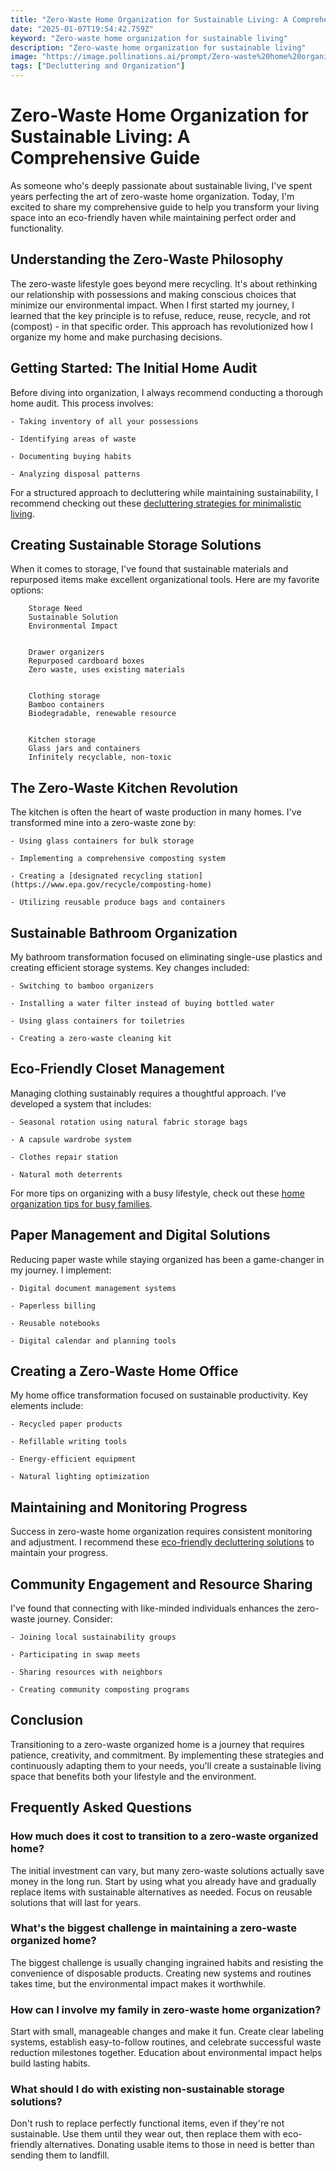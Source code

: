 ```yaml
---
title: "Zero-Waste Home Organization for Sustainable Living: A Comprehensive Guide"
date: "2025-01-07T19:54:42.759Z"
keyword: "Zero-waste home organization for sustainable living"
description: "Zero-waste home organization for sustainable living"
image: "https://image.pollinations.ai/prompt/Zero-waste%20home%20organization%20for%20sustainable%20living%2C%20realistic%20photo%2C%20high%20quality%2C%204k?width=1024&height=1024&nologo=true"
tags: ["Decluttering and Organization"]
---
```


# Zero-Waste Home Organization for Sustainable Living: A Comprehensive Guide


As someone who's deeply passionate about sustainable living, I've spent years perfecting the art of zero-waste home organization. Today, I'm excited to share my comprehensive guide to help you transform your living space into an eco-friendly haven while maintaining perfect order and functionality.



## Understanding the Zero-Waste Philosophy


The zero-waste lifestyle goes beyond mere recycling. It's about rethinking our relationship with possessions and making conscious choices that minimize our environmental impact. When I first started my journey, I learned that the key principle is to refuse, reduce, reuse, recycle, and rot (compost) - in that specific order. This approach has revolutionized how I organize my home and make purchasing decisions.



## Getting Started: The Initial Home Audit


Before diving into organization, I always recommend conducting a thorough home audit. This process involves:



    - Taking inventory of all your possessions

    - Identifying areas of waste

    - Documenting buying habits

    - Analyzing disposal patterns



For a structured approach to decluttering while maintaining sustainability, I recommend checking out these [decluttering strategies for minimalistic living](https://productivityprospect.com/blog/decluttering-strategies-for-minimalistic-living/).



## Creating Sustainable Storage Solutions


When it comes to storage, I've found that sustainable materials and repurposed items make excellent organizational tools. Here are my favorite options:




    
        Storage Need
        Sustainable Solution
        Environmental Impact
    
    
        Drawer organizers
        Repurposed cardboard boxes
        Zero waste, uses existing materials
    
    
        Clothing storage
        Bamboo containers
        Biodegradable, renewable resource
    
    
        Kitchen storage
        Glass jars and containers
        Infinitely recyclable, non-toxic
    




## The Zero-Waste Kitchen Revolution


The kitchen is often the heart of waste production in many homes. I've transformed mine into a zero-waste zone by:



    - Using glass containers for bulk storage

    - Implementing a comprehensive composting system

    - Creating a [designated recycling station](https://www.epa.gov/recycle/composting-home)

    - Utilizing reusable produce bags and containers



## Sustainable Bathroom Organization


My bathroom transformation focused on eliminating single-use plastics and creating efficient storage systems. Key changes included:



    - Switching to bamboo organizers

    - Installing a water filter instead of buying bottled water

    - Using glass containers for toiletries

    - Creating a zero-waste cleaning kit



## Eco-Friendly Closet Management


Managing clothing sustainably requires a thoughtful approach. I've developed a system that includes:



    - Seasonal rotation using natural fabric storage bags

    - A capsule wardrobe system

    - Clothes repair station

    - Natural moth deterrents



For more tips on organizing with a busy lifestyle, check out these [home organization tips for busy families](https://productivityprospect.com/blog/home-organization-tips-for-busy-families/).



## Paper Management and Digital Solutions


Reducing paper waste while staying organized has been a game-changer in my journey. I implement:



    - Digital document management systems

    - Paperless billing

    - Reusable notebooks

    - Digital calendar and planning tools



## Creating a Zero-Waste Home Office


My home office transformation focused on sustainable productivity. Key elements include:



    - Recycled paper products

    - Refillable writing tools

    - Energy-efficient equipment

    - Natural lighting optimization



## Maintaining and Monitoring Progress


Success in zero-waste home organization requires consistent monitoring and adjustment. I recommend these [eco-friendly decluttering solutions](https://productivityprospect.com/blog/eco-friendly-decluttering-solutions-for-sustainable-living/) to maintain your progress.



## Community Engagement and Resource Sharing


I've found that connecting with like-minded individuals enhances the zero-waste journey. Consider:



    - Joining local sustainability groups

    - Participating in swap meets

    - Sharing resources with neighbors

    - Creating community composting programs



## Conclusion


Transitioning to a zero-waste organized home is a journey that requires patience, creativity, and commitment. By implementing these strategies and continuously adapting them to your needs, you'll create a sustainable living space that benefits both your lifestyle and the environment.



## Frequently Asked Questions


### How much does it cost to transition to a zero-waste organized home?

The initial investment can vary, but many zero-waste solutions actually save money in the long run. Start by using what you already have and gradually replace items with sustainable alternatives as needed. Focus on reusable solutions that will last for years.



### What's the biggest challenge in maintaining a zero-waste organized home?

The biggest challenge is usually changing ingrained habits and resisting the convenience of disposable products. Creating new systems and routines takes time, but the environmental impact makes it worthwhile.



### How can I involve my family in zero-waste home organization?

Start with small, manageable changes and make it fun. Create clear labeling systems, establish easy-to-follow routines, and celebrate successful waste reduction milestones together. Education about environmental impact helps build lasting habits.



### What should I do with existing non-sustainable storage solutions?

Don't rush to replace perfectly functional items, even if they're not sustainable. Use them until they wear out, then replace them with eco-friendly alternatives. Donating usable items to those in need is better than sending them to landfill.

